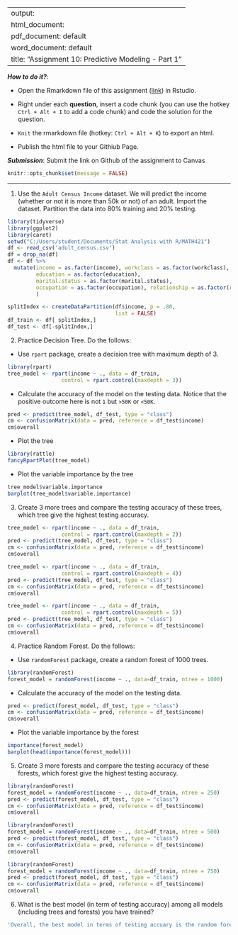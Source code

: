 
---
output: 
  html_document:
  pdf_document: default
  word_document: default
title: "Assignment 10: Predictive Modeling - Part 1"
---

***How to do it?***: 

- Open the Rmarkdown file of this assignment ([link](assignment10.Rmd)) in Rstudio. 

- Right under each **question**, insert  a code chunk (you can use the hotkey `Ctrl + Alt + I` to add a code chunk) and code the solution for the question. 

- `Knit` the rmarkdown file (hotkey: `Ctrl + Alt + K`) to export an html.  

-  Publish the html file to your Githiub Page. 

***Submission***: Submit the link on Github of the assignment to Canvas

```r
knitr::opts_chunk$set(message = FALSE)
```


-------

1. Use the `Adult Census Income` dataset.  We will predict the income (whether or not it is more than 50k or not) of an adult. Import the dataset.  Partition the data into 80% training and 20% testing.  
```r
library(tidyverse)
library(ggplot2)
library(caret)
setwd("C:/Users/student/Documents/Stat Analysis with R/MATH421")
df <- read_csv('adult_census.csv')
df = drop_na(df)
df <- df %>% 
  mutate(income = as.factor(income), workclass = as.factor(workclass),
         education = as.factor(education),
         marital.status = as.factor(marital.status),
         occupation = as.factor(occupation), relationship = as.factor(relationship), race = as.factor(race), sex = as.factor(sex), native.country = as.factor(native.country)
         )

splitIndex <- createDataPartition(df$income, p = .80, 
                                  list = FALSE)
df_train <- df[ splitIndex,]
df_test <- df[-splitIndex,]
```


2. Practice Decision Tree.  Do the follows:

  - Use `rpart` package, create a decision tree with maximum depth of 3. 
```r
library(rpart)
tree_model <- rpart(income ~ ., data = df_train,
                 control = rpart.control(maxdepth = 3))
```
  
  - Calculate the accuracy of the model on the testing data. Notice that the positive outcome here is not `1` but `>50K` or `<50K`. 
```r
pred <- predict(tree_model, df_test, type = "class")
cm <- confusionMatrix(data = pred, reference = df_test$income)
cm$overall

```
  
  - Plot the tree
```r
library(rattle)
fancyRpartPlot(tree_model)
```
  
  
  - Plot the variable importance by the tree
```r
tree_model$variable.importance
barplot(tree_model$variable.importance)
```
  
3. Create 3 more trees and compare the testing accuracy of these trees, which tree give the highest testing accuracy.
```r
tree_model <- rpart(income ~ ., data = df_train,
                 control = rpart.control(maxdepth = 2))
pred <- predict(tree_model, df_test, type = "class")
cm <- confusionMatrix(data = pred, reference = df_test$income)
cm$overall
```
```r
tree_model <- rpart(income ~ ., data = df_train,
                 control = rpart.control(maxdepth = 4))
pred <- predict(tree_model, df_test, type = "class")
cm <- confusionMatrix(data = pred, reference = df_test$income)
cm$overall
```
```r
tree_model <- rpart(income ~ ., data = df_train,
                 control = rpart.control(maxdepth = 5))
pred <- predict(tree_model, df_test, type = "class")
cm <- confusionMatrix(data = pred, reference = df_test$income)
cm$overall
```


4. Practice Random Forest.  Do the follows: 

  - Use `randomForest` package, create a random forest of 1000 trees. 
```r
library(randomForest)
forest_model = randomForest(income ~ ., data=df_train, ntree = 1000)
```
  
  - Calculate the accuracy of the model on the testing data. 
```r
pred <- predict(forest_model, df_test, type = "class")
cm <- confusionMatrix(data = pred, reference = df_test$income)
cm$overall
```
  
  - Plot the variable importance by the forest
```r
importance(forest_model)
barplot(head(importance(forest_model)))
```

5. Create 3 more forests and compare the testing accuracy of these forests, which forest give the highest testing accuracy.
```r
library(randomForest)
forest_model = randomForest(income ~ ., data=df_train, ntree = 250)
pred <- predict(forest_model, df_test, type = "class")
cm <- confusionMatrix(data = pred, reference = df_test$income)
cm$overall
```
```r
library(randomForest)
forest_model = randomForest(income ~ ., data=df_train, ntree = 500)
pred <- predict(forest_model, df_test, type = "class")
cm <- confusionMatrix(data = pred, reference = df_test$income)
cm$overall
```
```r
library(randomForest)
forest_model = randomForest(income ~ ., data=df_train, ntree = 750)
pred <- predict(forest_model, df_test, type = "class")
cm <- confusionMatrix(data = pred, reference = df_test$income)
cm$overall
```


6. What is the best model (in term of testing accuracy) among all models (including trees and forests) you have trained?

```r
'Overall, the best model in terms of testing accuary is the random forest with 750 trees. It has an accuracy of 0.8727. The random forest with 500 trees was a close second. Increasing the max depth of the decision tree from 3 to 4 and 4 to 5 did not impact the accuracy since a max depth of 3 was the optimal tree.'
```


